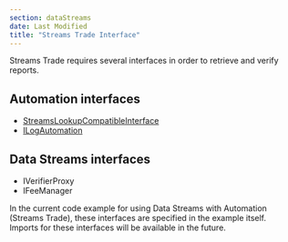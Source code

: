 ```yaml
---
section: dataStreams
date: Last Modified
title: "Streams Trade Interface"
---
```



<DataStreams section="dsNotes" />

Streams Trade requires several interfaces in order to retrieve and verify reports.

## Automation interfaces

- [StreamsLookupCompatibleInterface](/chainlink-automation/reference/automation-interfaces#streamslookupcompatibleinterface)
- [ILogAutomation](/chainlink-automation/reference/automation-interfaces#ilogautomation)

## Data Streams interfaces

- IVerifierProxy
- IFeeManager

In the current code example for using Data Streams with Automation (Streams Trade), these interfaces are specified in the example itself. Imports for these interfaces will be available in the future.

<CodeSample src="samples/DataStreams/StreamsUpkeep.sol" />

